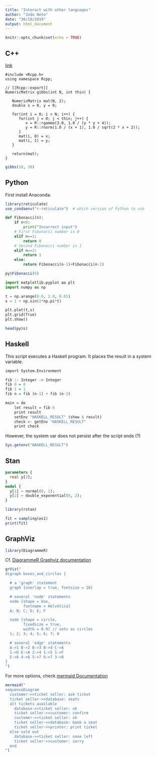 ```yaml
---
title: "Interact with other languages"
author: "João Neto"
date: "30/10/2019"
output: html_document
---
```


```r
knitr::opts_chunk$set(echo = TRUE)
```

## C++

[link](https://blog.rstudio.com/2018/10/11/rstudio-1-2-preview-cpp/)

```Rcpp
#include <Rcpp.h>
using namespace Rcpp;

// [[Rcpp::export]]
NumericMatrix gibbs(int N, int thin) {

   NumericMatrix mat(N, 2);
   double x = 0, y = 0;

   for(int i = 0; i < N; i++) {
      for(int j = 0; j < thin; j++) {
         x = R::rgamma(3.0, 1.0 / (y * y + 4));
         y = R::rnorm(1.0 / (x + 1), 1.0 / sqrt(2 * x + 2));
      }
      mat(i, 0) = x;
      mat(i, 1) = y;
   }

   return(mat);
}
```

```r
gibbs(10, 10)
```


## Python

First install Anaconda.

```r
library(reticulate)
use_condaenv("r-reticulate")  # which version of Python to use
```

```python
def Fibonacci(n): 
    if n<0: 
        print("Incorrect input") 
    # First Fibonacci number is 0 
    elif n==1: 
        return 0
    # Second Fibonacci number is 1 
    elif n==2: 
        return 1
    else: 
        return Fibonacci(n-1)+Fibonacci(n-2) 
```

```r
py$Fibonacci(5)
```

```python
import matplotlib.pyplot as plt
import numpy as np

t = np.arange(0.0, 2.0, 0.01)
s = 1 + np.sin(2*np.pi*t)

plt.plot(t,s)
plt.grid(True)
plt.show()
```

```r
head(py$s)
```

## Haskell

This script executes a Haskell program. It places the result in a system variable.

```r
import System.Environment

fib :: Integer -> Integer
fib 0 = 0
fib 1 = 1
fib n = fib (n-1) + fib (n-2)

main = do
    let result = fib 6
    print result
    setEnv "HASKELL_RESULT" (show $ result)
    check <- getEnv "HASKELL_RESULT"
    print check
```

However, the system var does not persist after the script ends (?)

```r
Sys.getenv("HASKELL_RESULT")
```

## Stan

```stan
parameters {
  real y[2];
}
model {
  y[1] ~ normal(0, 1);
  y[2] ~ double_exponential(0, 2);
}
```

```r
library(rstan)

fit = sampling(ex1)
print(fit)
```

## GraphViz

```r
library(DiagrammeR)
```

Cf. [DiagrammeR Graphviz documentation](http://rich-iannone.github.io/DiagrammeR/graphviz.html) 

```r
grViz("
digraph boxes_and_circles {

  # a 'graph' statement
  graph [overlap = true, fontsize = 10]

  # several 'node' statements
  node [shape = box,
        fontname = Helvetica]
  A; B; C; D; E; F

  node [shape = circle,
        fixedsize = true,
        width = 0.9] // sets as circles
  1; 2; 3; 4; 5; 6; 7; 8

  # several 'edge' statements
  A->1 B->2 B->3 B->4 C->A
  1->D E->A 2->4 1->5 1->F
  E->6 4->6 5->7 6->7 3->8
}
")
```
For more options, check [mermaid Documentation](https://rich-iannone.github.io/DiagrammeR/mermaid.html)

```r
mermaid("
sequenceDiagram
  customer->>ticket seller: ask ticket
  ticket seller->>database: seats
  alt tickets available
    database->>ticket seller: ok
    ticket seller->>customer: confirm
    customer->>ticket seller: ok
    ticket seller->>database: book a seat
    ticket seller->>printer: print ticket
  else sold out
    database->>ticket seller: none left
    ticket seller->>customer: sorry
  end
")
```

